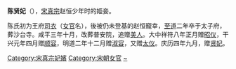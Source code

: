 {{Unreferenced|time=2021-06-17T03:56:27+00:00}}
'''陈贤妃'''（{{bd|10世纪||996年}}），[[宋真宗|宋真宗]]赵恒少年时的姬妾。

陈氏初为王府[[司衣|司衣]]（[[女官|女官]]名），後被仍未登基的赵恒寵幸，[[至道|至道]]二年卒于太子府，葬沙台寺。咸平三年十月，改葬普安院，追赠[[美人_(位号)|美人]]。大中祥符八年正月赠[[昭仪|昭仪]]，干兴元年四月赠[[顺容|顺容]]，明道二年十二月赠[[淑容|淑容]]，又赠[[太仪|太仪]]。庆历四年九月，赠[[贤妃|贤妃]]。 

[[Category:宋真宗妃嬪|Category:宋真宗妃嬪]]
[[Category:宋朝女官|Category:宋朝女官]]
[[Category:陈姓|~]]